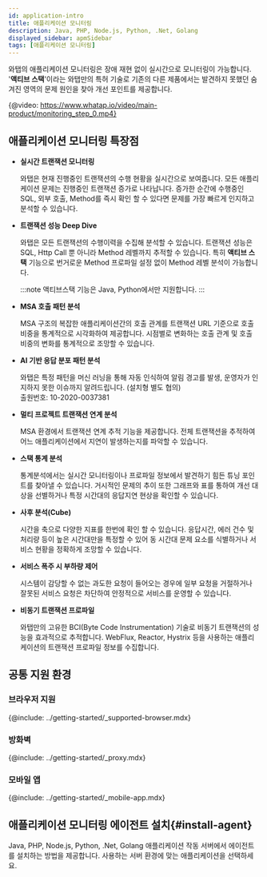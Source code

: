 ```yaml
---
id: application-intro
title: 애플리케이션 모니터링
description: Java, PHP, Node.js, Python, .Net, Golang
displayed_sidebar: apmSidebar
tags: [애플리케이션 모니터링]
---
```



와탭의 애플리케이션 모니터링은 장애 재현 없이 실시간으로 모니터링이 가능합니다. '**액티브 스택**'이라는 와탭만의 특허 기술로 기존의 다른 제품에서는 발견하지 못했던 숨겨진 영역의 문제 원인을 찾아 개선 포인트를 제공합니다.

{@video: https://www.whatap.io/video/main-product/monitoring_step_0.mp4}

## 애플리케이션 모니터링 특장점

* **실시간 트랜잭션 모니터링**

  와탭은 현재 진행중인 트랜잭션의 수행 현황을 실시간으로 보여줍니다. 모든 애플리케이션 문제는 진행중인 트랜잭션 증가로 나타납니다. 증가한 순간에 수행중인 SQL, 외부 호출, Method를 즉시 확인 할 수 있다면 문제를 가장 빠르게 인지하고 분석할 수 있습니다.

* **트랜잭션 성능 Deep Dive**

  와탭은 모든 트랜잭션의 수행이력을 수집해 분석할 수 있습니다. 트랜잭션 성능은 SQL, Http Call 뿐 아니라 Method 레벨까지 추적할 수 있습니다. 특히 **액티브 스택** 기능으로 번거로운 Method 프로파일 설정 없이 Method 레벨 분석이 가능합니다. 

  :::note
  액티브스택 기능은 Java, Python에서만 지원합니다.
  :::

* **MSA 호출 패턴 분석**

  MSA 구조의 복잡한 애플리케이션간의 호출 관계를 트랜잭션 URL 기준으로 호출 비중을 통계적으로 시각화하여 제공합니다. 시점별로 변화하는 호출 관계 및 호출 비중의 변화를 통계적으로 조망할 수 있습니다.

* **AI 기반 응답 분포 패턴 분석**

  와탭은 특정 패턴을 머신 러닝을 통해 자동 인식하여 알림 경고를 발생, 운영자가 인지하지 못한 이슈까지 알려드립니다. (설치형 별도 협의)<br/>
  출원번호: 10-2020-0037381

* **멀티 프로젝트 트랜잭션 연계 분석**

  MSA 환경에서 트랜잭션 연계 추적 기능을 제공합니다. 전체 트랜잭션을 추적하여 어느 애플리케이션에서 지연이 발생하는지를 파악할 수 있습니다.

* **스택 통계 분석**

  통계분석에서는 실시간 모니터링이나 프로파일 정보에서 발견하기 힘든 튜닝 포인트를 찾아낼 수 있습니다. 거시적인 문제의 추이 또한 그래프와 표를 통하여 개선 대상을 선별하거나 특정 시간대의 응답지연 현상을 확인할 수 있습니다.

* **사후 분석(Cube)**

  시간을 축으로 다양한 지표를 한번에 확인 할 수 있습니다. 응답시간, 에러 건수 및 처리량 등이 높은 시간대만을 특정할 수 있어 동 시간대 문제 요소를 식별하거나 서비스 현황을 정확하게 조망할 수 있습니다.

* **서비스 폭주 시 부하량 제어**

  시스템이 감당할 수 없는 과도한 요청이 들어오는 경우에 일부 요청을 거절하거나 잘못된 서비스 요청은 차단하여 안정적으로 서비스를 운영할 수 있습니다.

* **비동기 트랜잭션 프로파일**

  와탭만의 고유한 BCI(Byte Code Instrumentation) 기술로 비동기 트랜잭션의 성능을 효과적으로 추적합니다. WebFlux, Reactor, Hystrix 등을 사용하는 애플리케이션의 트랜잭션 프로파일 정보를 수집합니다.

## 공통 지원 환경

### 브라우저 지원

{@include: ../getting-started/_supported-browser.mdx}

### 방화벽

{@include: ../getting-started/_proxy.mdx}  

### 모바일 앱

{@include: ../getting-started/_mobile-app.mdx}

## 애플리케이션 모니터링 에이전트 설치{#install-agent}

Java, PHP, Node.js, Python, .Net, Golang 애플리케이션 작동 서버에서 에이전트를 설치하는 방법을 제공합니다. 사용하는 서버 환경에 맞는 애플리케이션을 선택하세요.

<DocCardList />